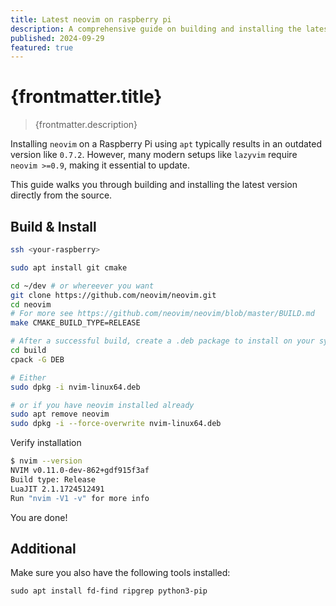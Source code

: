 ```yaml
---
title: Latest neovim on raspberry pi
description: A comprehensive guide on building and installing the latest version of Neovim from source on a Raspberry Pi, overcoming outdated versions found in default repositories.
published: 2024-09-29
featured: true
---
```



# {frontmatter.title}

> {frontmatter.description}

Installing `neovim` on a Raspberry Pi using `apt` typically results in an outdated version like `0.7.2`. However, many modern setups like `lazyvim` require `neovim >=0.9`, making it essential to update.

This guide walks you through building and installing the latest version directly from the source.

## Build & Install

```sh
ssh <your-raspberry>

sudo apt install git cmake

cd ~/dev # or whereever you want
git clone https://github.com/neovim/neovim.git
cd neovim
# For more see https://github.com/neovim/neovim/blob/master/BUILD.md
make CMAKE_BUILD_TYPE=RELEASE

# After a successful build, create a .deb package to install on your system.
cd build
cpack -G DEB

# Either
sudo dpkg -i nvim-linux64.deb

# or if you have neovim installed already
sudo apt remove neovim
sudo dpkg -i --force-overwrite nvim-linux64.deb
```

Verify installation

```sh
$ nvim --version
NVIM v0.11.0-dev-862+gdf915f3af
Build type: Release
LuaJIT 2.1.1724512491
Run "nvim -V1 -v" for more info
```

You are done!

## Additional

Make sure you also have the following tools installed:

```ssh
sudo apt install fd-find ripgrep python3-pip
```
